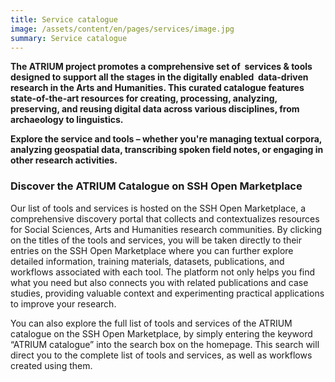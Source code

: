 ```yaml
---
title: Service catalogue
image: /assets/content/en/pages/services/image.jpg
summary: Service catalogue
---
```

**The ATRIUM project promotes a comprehensive set of  services & tools designed to support all the stages in the digitally enabled  data-driven research in the Arts and Humanities. This curated catalogue features state-of-the-art resources for creating, processing, analyzing, preserving, and reusing digital data across various disciplines, from archaeology to linguistics.**

**Explore the service and tools – whether you're managing textual corpora, analyzing geospatial data, transcribing spoken field notes, or engaging in other research activities.**&#x20;



### **Discover the ATRIUM Catalogue on SSH Open Marketplace**

Our list of tools and services is hosted on the SSH Open Marketplace, a comprehensive discovery portal that collects and contextualizes resources for Social Sciences, Arts and Humanities research communities. By clicking on the titles of the tools and services, you will be taken directly to their entries on the SSH Open Marketplace where you can further explore detailed information, training materials, datasets, publications, and workflows associated with each tool. The platform not only helps you find what you need but also connects you with related publications and case studies, providing valuable context and experimenting practical applications to improve your research.

You can also explore the full list of tools and services of the ATRIUM catalogue on the SSH Open Marketplace, by simply entering the keyword “ATRIUM catalogue” into the search box on the homepage. This search will direct you to the complete list of tools and services, as well as workflows created using them.
